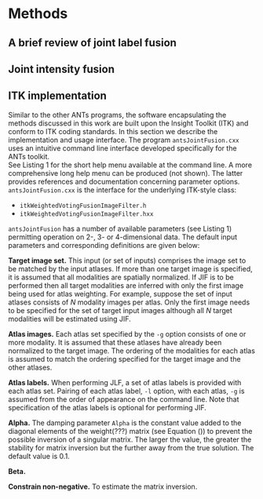 
# Methods


## A brief review of joint label fusion




## Joint intensity fusion









## ITK implementation

Similar to the other ANTs programs, the software encapsulating
the methods discussed in this work are built upon the Insight Toolkit
(ITK) and conform to ITK coding standards.  In this section we describe the implementation
and usage interface.  The program ``antsJointFusion.cxx`` uses an intuitive
command line interface developed specifically for the ANTs toolkit.  
See Listing 1 for the short help menu available
at the command line.  A more comprehensive long help menu can be produced
(not shown).  The latter provides references and documentation concerning
parameter options.  ``antsJointFusion.cxx`` is the interface for the underlying
ITK-style class:

* ``itkWeightedVotingFusionImageFilter.h``
* ``itkWeightedVotingFusionImageFilter.hxx``

\begin{lstlisting}
COMMAND:
     antsJointFusion

OPTIONS:
     -d, --image-dimensionality 2/3/4
     -t, --target-image targetImage
                        [targetImageModality0,...,targetImageModalityN]
     -g, --atlas-image atlasImage
                       [atlasImageModality0,...,atlasImageModalityN]
     -l, --atlas-segmentation atlasSegmentation
     -a, --alpha 0.1
     -b, --beta 2.0
     -c, --constrain-nonnegative (0)/1
     -p, --patch-radius 2
                        2x2x2
     -m, --patch-metric (PC)/MSQ
     -s, --search-radius 3
                         3x3x3
                         searchRadiusMap.nii.gz
     -e, --exclusion-image label[exclusionImage]
     -x, --mask-image maskImageFilename
     -o, --output labelFusionImage
                  intensityFusionImageFileNameFormat
                  [labelFusionImage,intensityFusionImageFileNameFormat,
                              <labelPosteriorProbabilityImageFileNameFormat>,
                              <atlasVotingWeightImageFileNameFormat>]
     --version
     -v, --verbose (0)/1
     -h
     --help
\end{lstlisting}

``antsJointFusion`` has a number of available parameters (see Listing 1) permitting
operation on 2-, 3- or 4-dimensional data.  The default input parameters and
corresponding definitions are given below:

__Target image set.__  This input (or set of inputs) comprises the image set to be
matched by the input atlases.  If more than one target image is specified, it is
assumed that all modalities are spatially normalized.    If JIF is to be performed
then all target modalities are inferred with only the first image being used for
atlas weighting.  For example, suppose the set of input atlases consists of $N$
modality images per atlas.  Only the first image needs to be specified for the set
of target input images although all $N$ target modalities will be estimated
using JIF.

__Atlas images.__ Each atlas set specified by the ``-g`` option consists of one or
more modality.  It is assumed that these atlases have already been normalized to the
target image.  The ordering of the modalities for each atlas is assumed to match the
ordering specified for the target image and the other atlases.

__Atlas labels.__ When performing JLF, a set of atlas labels is provided with
each atlas set.  Pairing of each atlas label, ``-l`` option,  with each atlas,
``-g`` is assumed from the order of appearance on the command line.   Note that
specification of the atlas labels is optional for performing JIF.

__Alpha.__  The damping parameter ``Alpha`` is the constant value added to
the diagonal elements of the weight(???) matrix (see Equation ()) to prevent the
possible inversion of a singular matrix.  The larger the value, the greater the
stability for matrix inversion but the further away from the true solution. The
default value is 0.1.

__Beta.__  

__Constrain non-negative.__  To estimate the matrix inversion.
